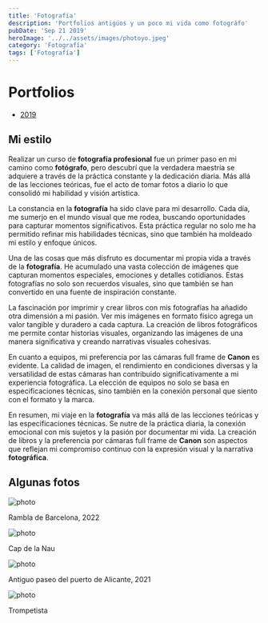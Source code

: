 ```yaml
---
title: 'Fotografía'
description: 'Portfolios antigúos y un poco mi vida como fotográfo'
pubDate: 'Sep 21 2019'
heroImage: '../../assets/images/photoyo.jpeg'
category: 'Fotografía'
tags: ['Fotografía']
---
```


# Portfolios

- [2019](https://peperamos.myportfolio.com)

## Mi estilo

Realizar un curso de **fotografía profesional** fue un primer paso en mi camino como **fotógrafo**, pero descubrí que la verdadera maestría se adquiere a través de la práctica constante y la dedicación diaria. Más allá de las lecciones teóricas, fue el acto de tomar fotos a diario lo que consolidó mi habilidad y visión artística.

La constancia en la **fotografía** ha sido clave para mi desarrollo. Cada día, me sumerjo en el mundo visual que me rodea, buscando oportunidades para capturar momentos significativos. Esta práctica regular no solo me ha permitido refinar mis habilidades técnicas, sino que también ha moldeado mi estilo y enfoque únicos.

Una de las cosas que más disfruto es documentar mi propia vida a través de la **fotografía**. He acumulado una vasta colección de imágenes que capturan momentos especiales, emociones y detalles cotidianos. Estas fotografías no solo son recuerdos visuales, sino que también se han convertido en una fuente de inspiración constante.

La fascinación por imprimir y crear libros con mis fotografías ha añadido otra dimensión a mi pasión. Ver mis imágenes en formato físico agrega un valor tangible y duradero a cada captura. La creación de libros fotográficos me permite contar historias visuales, organizando las imágenes de una manera significativa y creando narrativas visuales cohesivas.

En cuanto a equipos, mi preferencia por las cámaras full frame de **Canon** es evidente. La calidad de imagen, el rendimiento en condiciones diversas y la versatilidad de estas cámaras han contribuido significativamente a mi experiencia fotográfica. La elección de equipos no solo se basa en especificaciones técnicas, sino también en la conexión personal que siento con el formato y la marca.

En resumen, mi viaje en la **fotografía** va más allá de las lecciones teóricas y las especificaciones técnicas. Se nutre de la práctica diaria, la conexión emocional con mis sujetos y la pasión por documentar mi vida. La creación de libros y la preferencia por cámaras full frame de **Canon** son aspectos que reflejan mi compromiso continuo con la expresión visual y la narrativa **fotográfica**.

## Algunas fotos

![photo](../../assets/images/photo1.jpg)

Rambla de Barcelona, 2022

![photo](../../assets/images/photo2.jpg)

Cap de la Nau

![photo](../../assets/images/photo3.jpg)

Antiguo paseo del puerto de Alicante, 2021

![photo](../../assets/images/photo4.jpg)

Trompetista


